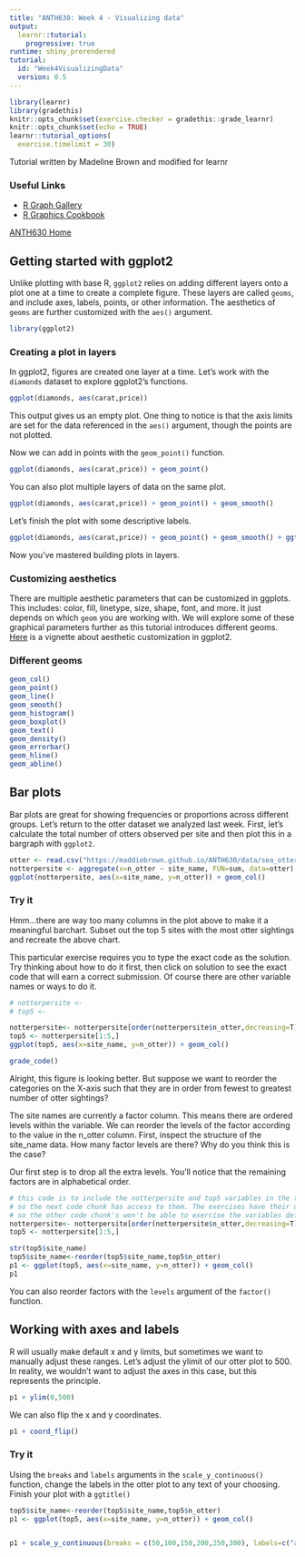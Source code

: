 ```yaml
---
title: "ANTH630: Week 4 - Visualizing data"
output: 
  learnr::tutorial:
    progressive: true
runtime: shiny_prerendered
tutorial:
  id: "Week4VisualizingData"
  version: 0.5
---
```


```r
library(learnr)
library(gradethis)
knitr::opts_chunk$set(exercise.checker = gradethis::grade_learnr)
knitr::opts_chunk$set(echo = TRUE)
learnr::tutorial_options(
  exercise.timelimit = 30)
```

Tutorial written by Madeline Brown and modified for learnr

### Useful Links
* [R Graph Gallery](https://www.r-graph-gallery.com/)
* [R Graphics Cookbook](https://r-graphics.org/)

<a class="btn btn-primary btn-sm" href="https://maddiebrown.github.io/ANTH630/ANTH630syllabus.html" role="button">ANTH630 Home</a>


## Getting started with ggplot2

Unlike plotting with base R, `ggplot2` relies on adding different layers onto a plot one at a time to create a complete figure. These layers are called `geoms`, and include axes, labels, points, or other information. The aesthetics of `geoms` are further customized with the `aes()` argument. 

```r
library(ggplot2)
```

### Creating a plot in layers

In ggplot2, figures are created one layer at a time. Let's work with the `diamonds` dataset to explore ggplot2's functions.

```r
ggplot(diamonds, aes(carat,price))
```

This output gives us an empty plot. One thing to notice is that the axis limits are set for the data referenced in the `aes()` argument, though the points are not plotted.

Now we can add in points with the `geom_point()` function.
```r
ggplot(diamonds, aes(carat,price)) + geom_point()
```

You can also plot multiple layers of data on the same plot.
```r

ggplot(diamonds, aes(carat,price)) + geom_point() + geom_smooth()

```

Let's finish the plot with some descriptive labels.

```r

ggplot(diamonds, aes(carat,price)) + geom_point() + geom_smooth() + ggtitle("Diamond prices by carat") + labs(x="Carat", y="Price (USD)")

```

Now you've mastered building plots in layers.

### Customizing aesthetics 
There are multiple aesthetic parameters that can be customized in ggplots. This includes: color, fill, linetype, size, shape, font, and more. It just depends on which `geom` you are working with. We will explore some of these graphical parameters further as this tutorial introduces different geoms. [Here](https://ggplot2.tidyverse.org/articles/ggplot2-specs.html) is a vignette about aesthetic customization in ggplot2.


### Different geoms

```r

geom_col()
geom_point()
geom_line()
geom_smooth()
geom_histogram()
geom_boxplot()
geom_text()
geom_density()
geom_errorbar()
geom_hline()
geom_abline()

```

## Bar plots

Bar plots are great for showing frequencies or proportions across different groups. Let's return to the otter dataset we analyzed last week. First, let's calculate the total number of otters observed per site and then plot this in a bargraph with `ggplot2`.
```r
otter <- read.csv("https://maddiebrown.github.io/ANTH630/data/sea_otter_counts_2017&2018_CLEANDATA.csv")
notterpersite <- aggregate(x=n_otter ~ site_name, FUN=sum, data=otter)
ggplot(notterpersite, aes(x=site_name, y=n_otter)) + geom_col()
```

### Try it
Hmm...there are way too many columns in the plot above to make it a meaningful barchart. Subset out the top 5 sites with the most otter sightings and recreate the above chart. 

This particular exercise requires you to type the exact code as the solution. Try thinking about how to do it first, then click on solution to see the exact code that will earn a correct submission. Of course there are other variable names or ways to do it.
```r
# notterpersite <-
# top5 <-
```

```r
notterpersite<- notterpersite[order(notterpersite$n_otter,decreasing=T),]
top5 <- notterpersite[1:5,]
ggplot(top5, aes(x=site_name, y=n_otter)) + geom_col()
```

```r
grade_code()
```


Alright, this figure is looking better. But suppose we want to reorder the categories on the X-axis such that they are in order from fewest to greatest number of otter sightings?

The site names are currently a factor column. This means there are ordered levels within the variable. We can reorder the levels of the factor according to the value in the n_otter column. First, inspect the structure of the site_name data. How many factor levels are there? Why do you think this is the case? 

Our first step is to drop all the extra levels. You'll notice that the remaining factors are in alphabetical order. 

```r
# this code is to include the notterpersite and top5 variables in the tutorial's R session 
# so the next code chunk has access to them. The exercises have their own R session
# so the other code chunk's won't be able to exercise the variables defined there.
notterpersite<- notterpersite[order(notterpersite$n_otter,decreasing=T),]
top5 <- notterpersite[1:5,]
```

```r
str(top5$site_name)
top5$site_name<-reorder(top5$site_name,top5$n_otter)
p1 <- ggplot(top5, aes(x=site_name, y=n_otter)) + geom_col()
p1
```

You can also reorder factors with the `levels` argument of the `factor()` function.

## Working with axes and labels

R will usually make default x and y limits, but sometimes we want to manually adjust these ranges. Let's adjust the ylimit of our otter plot to 500. In reality, we wouldn't want to adjust the axes in this case, but this represents the principle.

```r
p1 + ylim(0,500)
```

We can also flip the x and y coordinates. 
```r
p1 + coord_flip()

```

### Try it

Using the `breaks` and `labels` arguments in the `scale_y_continuous()` function, change the labels in the otter plot to any text of your choosing. Finish your plot with a `ggtitle()`

```r
top5$site_name<-reorder(top5$site_name,top5$n_otter)
p1 <- ggplot(top5, aes(x=site_name, y=n_otter)) + geom_col()
```


```r

```

```r
p1 + scale_y_continuous(breaks = c(50,100,150,200,250,300), labels=c("a few","some","more","a bunch","a lot","a ton")) + ggtitle("Otter Counts")
```
